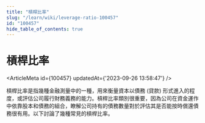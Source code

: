 ```yaml
---
title: "槓桿比率"
slug: "/learn/wiki/leverage-ratio-100457"
id: "100457"
hide_table_of_contents: true
---
```



# 槓桿比率

<ArticleMeta id={100457} updatedAt={'2023-09-26 13:58:47'} />
<div className='border-solid border-b border-t-0 my-4 border-[var(--ifm-color-gray-300)]' />

槓桿比率是指幾種金融測量中的一種，用來衡量資本以債務 (貸款) 形式進入的程度，或評估公司履行財務義務的能力。槓桿比率類別很重要，因為公司在資金運作中依靠股本和債務的組合，瞭解公司持有的債務數量對於評估其是否能按時償還債務很有用。以下討論了幾種常見的槓桿比率。

